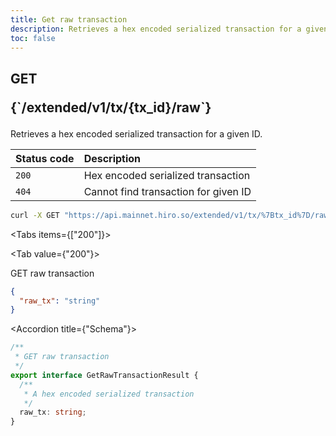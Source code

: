```yaml
---
title: Get raw transaction
description: Retrieves a hex encoded serialized transaction for a given ID.
toc: false
---
```




<Root>

<API>

<div className='flex-1'>

<h2 className="not-prose mb-2 inline-flex items-center gap-3 font-mono">
  <div className="rounded-lg border px-1 py-0.5 text-xs font-medium border-green-400/50 bg-green-400/20 text-green-600 dark:text-green-400">
    GET
  </div>
  <p className="text-xs break-words overflow-hidden w-[95%]">{`/extended/v1/tx/{tx_id}/raw`}</p>
</h2>

Retrieves a hex encoded serialized transaction for a given ID.

| Status code | Description |
| :----------- | :----------- |
| `200` | Hex encoded serialized transaction |
| `404` | Cannot find transaction for given ID |

</div>

<APIExample>

```bash title="curl"
curl -X GET "https://api.mainnet.hiro.so/extended/v1/tx/%7Btx_id%7D/raw"
```

<Tabs items={["200"]}>

<Tab value={"200"}>

GET raw transaction

```json title="Example response"
{
  "raw_tx": "string"
}
```

<Accordions>

<Accordion title={"Schema"}>

```ts
/**
 * GET raw transaction
 */
export interface GetRawTransactionResult {
  /**
   * A hex encoded serialized transaction
   */
  raw_tx: string;
}

```

</Accordion>

</Accordions>

</Tab>

</Tabs>

</APIExample>

</API>

</Root>
